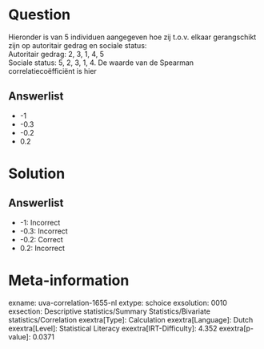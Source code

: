 Question
========

Hieronder is van 5 individuen aangegeven hoe zij t.o.v. elkaar
gerangschikt zijn op autoritair gedrag en sociale status:\
Autoritair gedrag: 2, 3, 1, 4, 5\
Sociale status: 5, 2, 3, 1, 4. De waarde van de Spearman
correlatiecoëfficiënt is hier

Answerlist
----------

* -1
* -0.3
* -0.2
* 0.2

Solution
========

Answerlist
----------

* -1: Incorrect
* -0.3: Incorrect
* -0.2: Correct
* 0.2: Incorrect

Meta-information
================
exname: uva-correlation-1655-nl
extype: schoice
exsolution: 0010
exsection: Descriptive statistics/Summary Statistics/Bivariate statistics/Correlation
exextra[Type]: Calculation
exextra[Language]: Dutch
exextra[Level]: Statistical Literacy
exextra[IRT-Difficulty]: 4.352
exextra[p-value]: 0.0371
